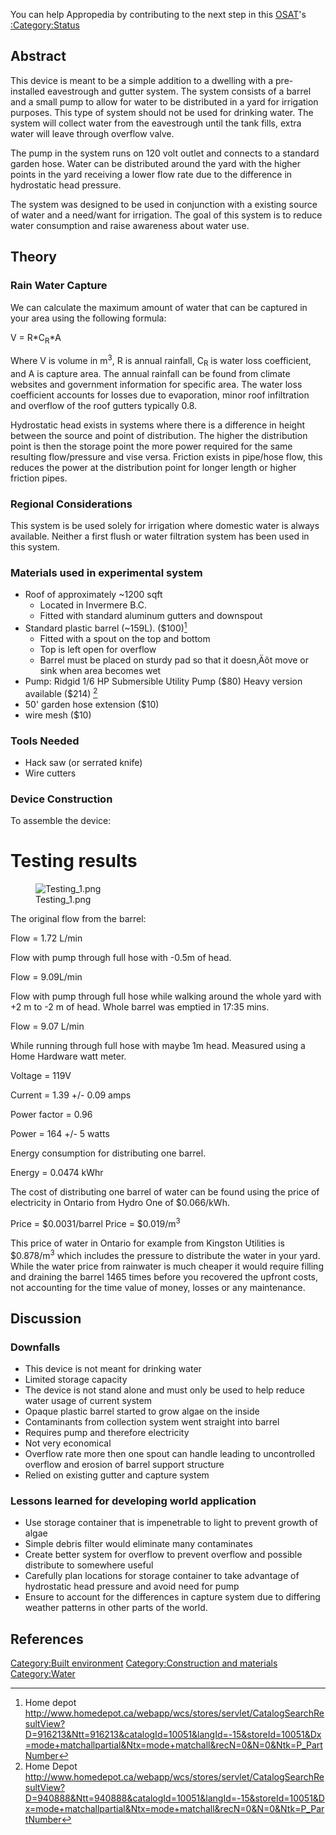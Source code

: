 {{Statusboxtop}}
{{Template:Status-Design}}
{{Template:Status-Prototype}}
You can help Appropedia by contributing to the next step in this [[OSAT]]'s [[:Category:Status]]
{{boxbottom}}
== Abstract ==
This device is meant to be a simple addition to a dwelling with a pre-installed eavestrough and gutter system. The system consists of a barrel and a small pump to allow for water to be distributed in a yard for irrigation purposes. This type of system should not be used for drinking water. The system will collect water from the eavestrough until the tank fills, extra water will leave through overflow valve. 

The pump in the system runs on 120 volt outlet and connects to a standard garden hose. Water can be distributed around the yard with the higher points in the yard receiving a lower flow rate due to the difference in hydrostatic head pressure.

The system was designed to be used in conjunction with a existing source of water and a need/want for irrigation. The goal of this system is to reduce water consumption and raise awareness about water use.

== Theory ==
=== Rain Water Capture ===
We can calculate the maximum amount of water that can be captured in your area using the following formula:

V = R*C<sub>R</sub>*A

Where V is volume in m<sup>3</sup>, R is annual rainfall, C<sub>R</sub> is water loss coefficient, and A is capture area. The annual rainfall can be found from climate websites and government information for specific area. The water loss coefficient accounts for losses due to evaporation, minor roof infiltration and overflow of the roof gutters typically 0.8. 

Hydrostatic head exists in systems where there is a difference in height between the source and point of distribution. The higher the distribution point is then the storage point the more power required for the same resulting flow/pressure and vise versa. Friction exists in pipe/hose flow, this reduces the power at the distribution point for longer length or higher friction pipes.

=== Regional Considerations ===
This system is be used solely for irrigation where domestic water is always available. Neither a first flush or water filtration system has been used in this system.

=== Materials used in experimental system ===
* Roof of approximately ~1200 sqft
** Located in Invermere B.C.
** Fitted with standard aluminum gutters and downspout
* Standard plastic barrel (~159L). ($100)<ref> Home depot http://www.homedepot.ca/webapp/wcs/stores/servlet/CatalogSearchResultView?D=916213&Ntt=916213&catalogId=10051&langId=-15&storeId=10051&Dx=mode+matchallpartial&Ntx=mode+matchall&recN=0&N=0&Ntk=P_PartNumber </ref>
** Fitted with a spout on the top and bottom
** Top is left open for overflow
** Barrel must be placed on sturdy pad so that it doesn‚Äôt move or sink when area becomes wet
* Pump: Ridgid 1/6 HP Submersible Utility Pump ($80) Heavy version available ($214) <ref> Home Depot http://www.homedepot.ca/webapp/wcs/stores/servlet/CatalogSearchResultView?D=940888&Ntt=940888&catalogId=10051&langId=-15&storeId=10051&Dx=mode+matchallpartial&Ntx=mode+matchall&recN=0&N=0&Ntk=P_PartNumber </ref>
* 50' garden hose extension ($10)
* wire mesh ($10)

=== Tools Needed ===
* Hack saw (or serrated knife)
* Wire cutters

=== Device Construction ===
To assemble the device:

{{How to
|Image:barrel_1.png||1|Place barrel on sturdy pad preferably right below downspout
*if location not ideal consider extending gutter downspout to optimal barrel location using parts from local hardware store

|Image:barrel_2.png||2|Cut hole in barrel using hack saw to allow pump to be placed inside
*connect garden hose extension to pump and lower pump in
*ensure power cord stays outside of barrel and connecting end stays far away from water

|Image:barrel_3.png||3|Place wire mesh (or other material) over open holes and seal to prevent debris and insects from entering the barrel

|Image:barrel_4.png||4|Connect standard garden hose
*apply power to pump
*use water freely to water plants around yard
}}

= Testing results =
[[Image:Testing_1.png]]

The original flow from the barrel:

Flow = 1.72 L/min

Flow with pump through full hose with -0.5m of head.

Flow = 9.09L/min

Flow with pump through full hose while walking around the whole yard with +2 m to -2 m of head. Whole barrel was emptied in 17:35 mins. 

Flow = 9.07 L/min

While running through full hose with maybe 1m head. Measured using a Home Hardware watt meter.

Voltage = 119V

Current = 1.39 +/- 0.09 amps

Power factor = 0.96

Power = 164 +/- 5 watts

Energy consumption for distributing one barrel.

Energy = 0.0474 kWhr

The cost of distributing one barrel of water can be found using the price of electricity in Ontario from Hydro One of $0.066/kWh. 

Price = $0.0031/barrel
Price = $0.019/m<sup>3</sup>

This price of water in Ontario for example from Kingston Utilities is $0.878/m<sup>3</sup> which includes the pressure to distribute the water in your yard. While the water price from rainwater is much cheaper it would require filling and draining the barrel 1465 times before you recovered the upfront costs, not accounting for the time value of money, losses or any maintenance.

== Discussion ==
=== Downfalls ===
* This device is not meant for drinking water
* Limited storage capacity
* The device is not stand alone and must only be used to help reduce water usage of current system
* Opaque plastic barrel started to grow algae on the inside
* Contaminants from collection system went straight into barrel 
* Requires pump and therefore electricity
* Not very economical
* Overflow rate more then one spout can handle leading to uncontrolled overflow and erosion of barrel support structure
* Relied on existing gutter and capture system

=== Lessons learned for developing world application ===
* Use storage container that is impenetrable to light to prevent growth of algae
* Simple debris filter would eliminate many contaminates
* Create better system for overflow to prevent overflow and possible distribute to somewhere useful
* Carefully plan locations for storage container to take advantage of hydrostatic head pressure and avoid need for pump
* Ensure to account for the differences in capture system due to differing weather patterns in other parts of the world.

==References==
<references/>
{{Mech425}}
[[Category:Built environment]]
[[Category:Construction and materials]]
[[Category:Water]]